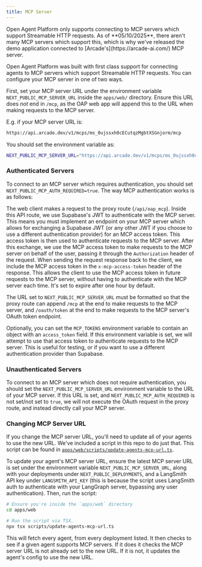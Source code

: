 ```yaml
---
title: MCP Server
---
```

<Tip>
  Open Agent Platform only supports connecting to MCP servers which support Streamable HTTP requests. As of **05/10/2025**, there aren't many MCP servers which support this, which is why we've released the demo application connected to [Arcade's](https://arcade-ai.com/) MCP server.
</Tip>

Open Agent Platform was built with first class support for connecting agents to MCP servers which support Streamable HTTP requests. You can configure your MCP server in one of two ways.

First, set your MCP server URL under the environment variable `NEXT_PUBLIC_MCP_SERVER_URL` inside the `apps/web/` directory. Ensure this URL does *not* end in `/mcp`, as the OAP web app will append this to the URL when making requests to the MCP server.

E.g. if your MCP server URL is:

```bash
https://api.arcade.dev/v1/mcps/ms_0ujssxh0cECutqzMgbtXSGnjorm/mcp
```

You should set the environment variable as:

```bash
NEXT_PUBLIC_MCP_SERVER_URL="https://api.arcade.dev/v1/mcps/ms_0ujssxh0cECutqzMgbtXSGnjorm" # no /mcp
```

### Authenticated Servers

To connect to an MCP server which requires authentication, you should set `NEXT_PUBLIC_MCP_AUTH_REQUIRED=true`. The way MCP authentication works is as follows:

The web client makes a request to the proxy route (`/api/oap_mcp`). Inside this API route, we use Supabase's JWT to authenticate with the MCP server. This means you must implement an endpoint on your MCP server which allows for exchanging a Supabase JWT (or any other JWT if you choose to use a different authentication provider) for an MCP access token. This access token is then used to authenticate requests to the MCP server. After this exchange, we use the MCP access token to make requests to the MCP server on behalf of the user, passing it through the `Authorization` header of the request. When sending the request response back to the client, we include the MCP access token in the `x-mcp-access-token` header of the response. This allows the client to use the MCP access token in future requests to the MCP server, without having to authenticate with the MCP server each time. It's set to expire after one hour by default.

The URL set to `NEXT_PUBLIC_MCP_SERVER_URL` must be formatted so that the proxy route can append `/mcp` at the end to make requests to the MCP server, and `/oauth/token` at the end to make requests to the MCP server's OAuth token endpoint.

Optionally, you can set the `MCP_TOKENS` environment variable to contain an object with an `access_token` field. If this environment variable is set, we will attempt to use that access token to authenticate requests to the MCP server. This is useful for testing, or if you want to use a different authentication provider than Supabase.

### Unauthenticated Servers

To connect to an MCP server which does not require authentication, you should set the `NEXT_PUBLIC_MCP_SERVER_URL` environment variable to the URL of your MCP server. If this URL is set, and `NEXT_PUBLIC_MCP_AUTH_REQUIRED` is not set/not set to `true`, we will not execute the OAuth request in the proxy route, and instead directly call your MCP server.

### Changing MCP Server URL

If you change the MCP server URL, you'll need to update all of your agents to use the new URL. We've included a script in this repo to do just that. This script can be found in [`apps/web/scripts/update-agents-mcp-url.ts`](https://github.com/langchain-ai/open-agent-platform/blob/main/apps/web/scripts/update-agents-mcp-url.ts).

To update your agent's MCP server URL, ensure the latest MCP server URL is set under the environment variable `NEXT_PUBLIC_MCP_SERVER_URL`, along with your deployments under `NEXT_PUBLIC_DEPLOYMENTS`, and a LangSmith API key under `LANGSMITH_API_KEY` (this is because the script uses LangSmith auth to authenticate with your LangGraph server, bypassing any user authentication). Then, run the script:

```bash
# Ensure you're inside the `apps/web` directory
cd apps/web

# Run the script via TSX.
npx tsx scripts/update-agents-mcp-url.ts
```

This will fetch every agent, from every deployment listed. It then checks to see if a given agent supports MCP servers. If it does it checks the MCP server URL is not already set to the new URL. If it is not, it updates the agent's config to use the new URL.
